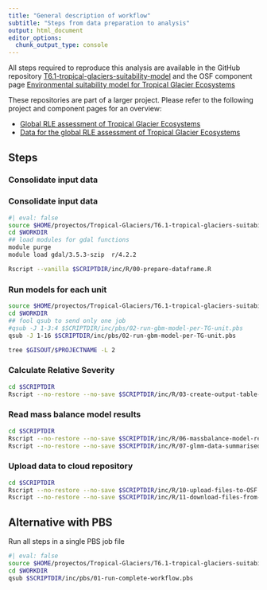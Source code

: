 ```yaml
---
title: "General description of workflow"
subtitle: "Steps from data preparation to analysis"
output: html_document
editor_options: 
  chunk_output_type: console
---
```


All steps required to reproduce this analysis are available in the GitHub repository [T6.1-tropical-glaciers-suitability-model](https://github.com/jrfep/T6.1-tropical-glaciers-suitability-model/tree/dont-panic) and the OSF component page [Environmental suitability model for Tropical Glacier Ecosystems](https://osf.io/hp8bs/)

These repositories are part of a larger project. Please refer to the following project and component pages for an overview:

- [Global RLE assessment of Tropical Glacier Ecosystems](https://osf.io/792qb/)
- [Data for the global RLE assessment of Tropical Glacier Ecosystems](https://osf.io/432sb/)

## Steps

### Consolidate input data

### Consolidate input data

```bash
#| eval: false
source $HOME/proyectos/Tropical-Glaciers/T6.1-tropical-glaciers-suitability-model/env/project-env.sh
cd $WORKDIR
## load modules for gdal functions
module purge
module load gdal/3.5.3-szip  r/4.2.2

Rscript --vanilla $SCRIPTDIR/inc/R/00-prepare-dataframe.R
```

### Run models for each unit

```bash
source $HOME/proyectos/Tropical-Glaciers/T6.1-tropical-glaciers-suitability-model/env/project-env.sh
cd $WORKDIR
## fool qsub to send only one job
#qsub -J 1-3:4 $SCRIPTDIR/inc/pbs/02-run-gbm-model-per-TG-unit.pbs 
qsub -J 1-16 $SCRIPTDIR/inc/pbs/02-run-gbm-model-per-TG-unit.pbs
```


```bash
tree $GISOUT/$PROJECTNAME -L 2
```

### Calculate Relative Severity


```bash
cd $SCRIPTDIR
Rscript --no-restore --no-save $SCRIPTDIR/inc/R/03-create-output-table-for-data-upload.R
```


### Read mass balance model results


```bash
cd $SCRIPTDIR
Rscript --no-restore --no-save $SCRIPTDIR/inc/R/06-massbalance-model-results.R
Rscript --no-restore --no-save $SCRIPTDIR/inc/R/07-glmm-data-summarised.R
```


### Upload data to cloud repository
```bash
cd $SCRIPTDIR
Rscript --no-restore --no-save $SCRIPTDIR/inc/R/10-upload-files-to-OSF.R overwrite
Rscript --no-restore --no-save $SCRIPTDIR/inc/R/11-download-files-from-OSF.R overwrite
```

## Alternative with PBS

Run all steps in a single PBS job file

```bash
#| eval: false
source $HOME/proyectos/Tropical-Glaciers/T6.1-tropical-glaciers-suitability-model/env/project-env.sh
cd $WORKDIR
qsub $SCRIPTDIR/inc/pbs/01-run-complete-workflow.pbs
```